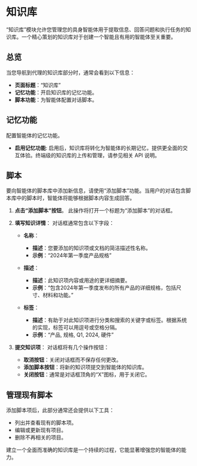 # 知识库

“知识库”模块允许您管理您的具身智能体用于提取信息、回答问题和执行任务的知识库。一个精心策划的知识库对于创建一个智能且有用的智能体至关重要。

## 总览

当您导航到代理的知识库部分时，通常会看到以下信息：

- **页面标题**：“知识库”
- **记忆功能**：开启知识库的记忆功能。
- **脚本功能**：为智能体配置对话脚本。

## 记忆功能

配置智能体的记忆功能。

- **启用记忆功能**: 启用后，知识库将转化为智能体的长期记忆，提供更全面的交互体验。终端级的知识库的上传和管理，请参见相关 API 说明。

## 脚本

要向智能体的脚本库中添加新信息，请使用“添加脚本”功能。当用户的对话包含脚本库中的脚本时，智能体将能够根据脚本内容生成回答。

1.  **点击“添加脚本”按钮**。
    此操作将打开一个标题为“添加脚本”的对话框。

2.  **填写知识详情**：
    对话框通常包含以下字段：

    -   **名称**：
        -   **描述**：您要添加的知识项或文档的简洁描述性名称。
        -   **示例**：“2024年第一季度产品规格”

    -   **描述**：
        -   **描述**：此知识项内容或用途的更详细摘要。
        -   **示例**：“包含2024年第一季度发布的所有产品的详细规格，包括尺寸、材料和功能。”

    -   **标签**：
        -   **描述**：有助于对此知识项进行分类和搜索的关键字或标签。根据系统的实现，标签可以用逗号或空格分隔。
        -   **示例**：“产品, 规格, Q1, 2024, 硬件”

3.  **提交知识项**：
    对话框将有几个操作按钮：

    -   **取消按钮**：关闭对话框而不保存任何更改。
    -   **添加脚本按钮**：将新的知识项提交到智能体的知识库。
    -   **关闭按钮**：通常是对话框顶角的“X”图标，用于关闭它。

## 管理现有脚本

添加脚本项后，此部分通常还会提供以下工具：

-   列出并查看现有的脚本项。
-   编辑或更新现有项目。
-   删除不再相关的项目。

建立一个全面而准确的知识库是一个持续的过程，它能显著增强您的智能体的能力。